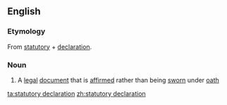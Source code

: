 ==English==

===Etymology===
From [[statutory]] + [[declaration]].

===Noun===
{{wikipedia}}
{{en-noun}}

#{{legal}} A [[legal]] [[document]] that is [[affirm]]ed rather than being [[sworn]] under [[oath]]

[[ta:statutory declaration]]
[[zh:statutory declaration]]